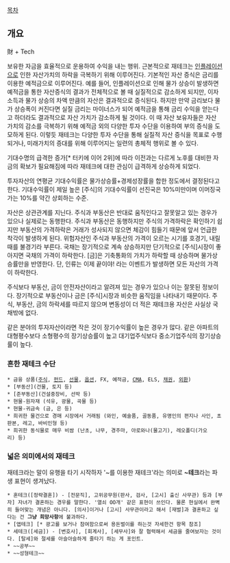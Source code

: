 [[목차]]

== 개요 ==
財 + Tech

보유한 자금을 효율적으로 운용하여 수익을 내는 행위. 근본적으로 재테크는 [[인플레이션]]으로 인한 자산가치의 하락을 극복하기 위해 이루어진다. 기본적인 자산 증식은 금리를 이용한 예적금으로 이루어진다. 예를 들어, 인플레이션으로 인해 물가 상승이 발생하면 예적금을 통한 자산증식의 결과가 전체적으로 볼 때 실질적으로 감소하게 되지만, 이자 소득과 물가 상승의 차액 만큼의 자산은 결과적으로 증식된다. 하지만 만약 금리보다 물가 상승폭이 커진다면 실질 금리는 마이너스가 되어 예적금을 통해 금리 수익을 얻는다고 하더라도 결과적으로 자산 가치가 감소하게 될 것이다. 이 때 자산 보유자들은 자산 가치의 감소를 극복하기 위해 예적금 외의 다양한 투자 수단을 이용하여 부의 증식을 도모하게 된다. 이렇듯 재테크는 다양한 투자 수단을 통해 실질적 자산 증식을 목표로 수행되거나, 미래가치의 증대를 위해 이루어지는 일련의 총체적 행위로 볼 수 있다.

기대수명의 급격한 증가[* 터키에 이어 2위]에 따라 이전과는 다르게 노후를 대비한 자금의 확보가 필요해짐에 따라 재테크에 대한 관심이 급격하게 상승하게 되었다.

투자자산의 연평균 기대수익률은 물가상승률+경제성장률을 합한 정도에서 결정된다고 한다. 기대수익률이 제일 높은 [주식]의 기대수익률이 선진국은 10%미만이며 이머징국가는 10%를 약간 상회하는 수준.

자산은 상관관계를 지닌다. 주식과 부동산은 반대로 움직인다고 잘못알고 있는 경우가 있으나 실제로는 동행한다. 주식과 부동산은 동행하지만 주식의 가격하락은 확인하기 쉽지만 부동산의 가격하락은 거래가 성사되지 않으면 체감이 힘들기 때문에 앞서 언급한 착각이 발생하게 된다. 위험자산인 주식과 부동산의 가격이 오르는 시기를 호경기, 내릴 때를 불경기라 부른다. 국채는 장기적으로 계속 상승하지만 단기적으로 [주식]시장이 좋아지면 국채의 가격이 하락한다. [금]은 기축통화의 가치가 하락할 때 상승하며 물가상승률만을 반영한다.
단, 인류는 이제 끝이야! 라는 이벤트가 발생하면 모든 자산의 가격이 하락한다.  

주식보다 부동산, 금이 안전자산이라고 알려져 있는 경우가 있으나 이는 잘못된 정보이다. 장기적으로 부동산이나 금은 [주식]시장과 비슷한 움직임을 나타내기 때문이다. 주식, 부동산, 금의 하락세를 따르지 않으며 변동성이 더 적은 재테크용 자산은 사실상 국채밖에 없다.

같은 분야의 투자자산이라면 작은 것이 장기수익률이 높은 경우가 많다. 같은 아파트의 대형평수보다 소형평수의 장기상승률이 높고 대기업주식보다 중소기업주식의 장기상승률이 높다.
=== 흔한 재테크 수단 ===
 * 금융 상품([[주식]], [[펀드]], [[선물]], [[옵션]], FX, 예적금, [[CMA]], ELS, [[채권]], [[외환]])
 * [부동산](건물, 토지 등)
 * [준부동산](건설중장비, 선박 등)
 * 현물-원자재 (석유, 광물, 곡물 등)
 * 현물-귀금속 (금, 은 등)
 * 희귀한 물건으로 경매 시장에서 거래됨 (와인, 예술품, 골동품, 유명인의 편지나 사인, 초판본, 레고, 바비인형 등)
 * 희귀한 동식물로 매우 비쌈 (난초, 나무, 경주마, 아로와나(물고기), 레오폴디(가오리) 등)

=== 넓은 의미에서의 재테크 ===
재테크라는 말이 유행을 타기 시작하자 '~를 이용한 재테크'라는 의미로 '''~테크'''라는 파생 표현이 생겨났다.
 * 혼테크([정략결혼]) - [전문직], 고위공무원(판사, 검사, [고시] 출신 사무관) 등과 [부자] 자녀가 결혼하는 경우를 말한다. '열쇠 OO개' 같은 표현이 쓰인다. 물론 현실에서 완벽히 들어맞는 개념은 아니다. [의사]이거나 [고시] 사무관이라고 해서 [재벌]과 결혼하고 싶다는 건 '''그냥 희망사항'''에 불과하다.
 * [앱테크] [* 광고를 보거나 참여함으로써 용돈벌이를 하는것 자세한건 항목 참조]
 * 세테크([세금]) - [변호사], [회계사], [세무사]와 잘 협력해서 세금을 줄여보자는 것이다. [탈세]와 절세를 아슬아슬하게 줄타기 하는 게 포인트.
 * ~~공부~~
 * ~~성형테크~~
